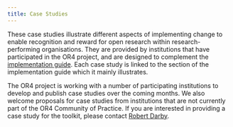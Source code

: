 ```yaml
---
title: Case Studies
---
```


These case studies illustrate different aspects of implementing change to enable recognition and reward for open research within research-performing organisations. They are provided by institutions that have participated in the OR4 project, and are designed to complement the [implementation guide](guide-contents.qmd). Each case study is linked to the section of the implementation guide which it mainly illustrates.

The OR4 project is working with a number of participating institutions to develop and publish case studies over the coming months. We also welcome proposals for case studies from institutions that are not currently part of the OR4 Community of Practice. If you are interested in providing a case study for the toolkit, please contact [Robert Darby](mailto:r.m.darby@reading.ac.uk). 


